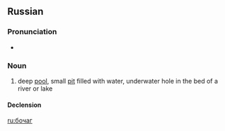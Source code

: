 ==Russian==

===Pronunciation===
* {{ru-IPA|боча́г}}

===Noun===
{{ru-noun+|b|боча́г}}

# {{cx|regional|hydrology|lang=ru}} deep [[pool]], small [[pit]] filled with water, underwater hole in the bed of a river or lake{{gloss|any wide or deep cavity of earth that is situated on a riverbed or at the bottom of a small river, a lake, or a swamp}}

====Declension====
{{ru-noun-table|b|боча́г}}

[[ru:бочаг]]